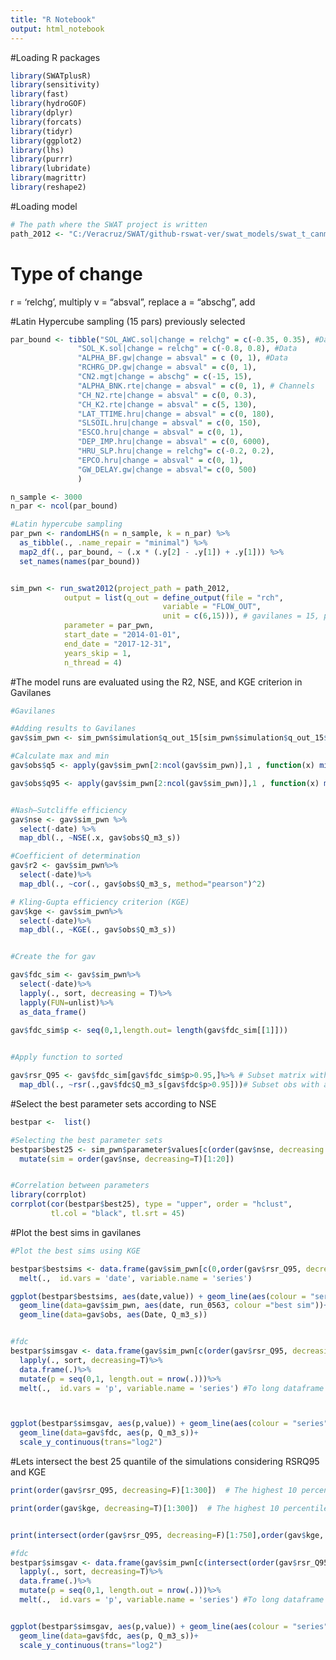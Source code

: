 ```yaml
---
title: "R Notebook"
output: html_notebook
---
```


#Loading R packages

```r
library(SWATplusR)
library(sensitivity)
library(fast)
library(hydroGOF)
library(dplyr)
library(forcats)
library(tidyr)
library(ggplot2)
library(lhs)
library(purrr)
library(lubridate)
library(magrittr)
library(reshape2)

```

#Loading model

```r
# The path where the SWAT project is written
path_2012 <- "C:/Veracruz/SWAT/github-rswat-ver/swat_models/swat_t_canmx"

```


# Type of change
r = ‘relchg’, multiply
v = “absval”, replace
a = “abschg”, add 

#Latin Hypercube sampling (15 pars) previously selected

```r
par_bound <- tibble("SOL_AWC.sol|change = relchg" = c(-0.35, 0.35), #Data
               "SOL_K.sol|change = relchg" = c(-0.8, 0.8), #Data
               "ALPHA_BF.gw|change = absval" = c (0, 1), #Data
               "RCHRG_DP.gw|change = absval" = c(0, 1),
               "CN2.mgt|change = abschg" = c(-15, 15),
               "ALPHA_BNK.rte|change = absval" = c(0, 1), # Channels
               "CH_N2.rte|change = absval" = c(0, 0.3),
               "CH_K2.rte|change = absval" = c(5, 130),
               "LAT_TTIME.hru|change = absval" = c(0, 180),
               "SLSOIL.hru|change = absval" = c(0, 150),
               "ESCO.hru|change = absval" = c(0, 1),
               "DEP_IMP.hru|change = absval" = c(0, 6000),
               "HRU_SLP.hru|change = relchg"= c(-0.2, 0.2),
               "EPCO.hru|change = absval" = c(0, 1),
               "GW_DELAY.gw|change = absval"= c(0, 500)
               )

n_sample <- 3000
n_par <- ncol(par_bound)

#Latin hypercube sampling
par_pwn <- randomLHS(n = n_sample, k = n_par) %>%
  as_tibble(., .name_repair = "minimal") %>%
  map2_df(., par_bound, ~ (.x * (.y[2] - .y[1]) + .y[1])) %>%
  set_names(names(par_bound))


sim_pwn <- run_swat2012(project_path = path_2012,
            output = list(q_out = define_output(file = "rch",
                                  variable = "FLOW_OUT",
                                  unit = c(6,15))), # gavilanes = 15, pixquiac = 6
            parameter = par_pwn,
            start_date = "2014-01-01",
            end_date = "2017-12-31",
            years_skip = 1,
            n_thread = 4)

```


#The model runs are evaluated using the R2, NSE, and KGE criterion in Gavilanes

```r
#Gavilanes

#Adding results to Gavilanes
gav$sim_pwn <- sim_pwn$simulation$q_out_15[sim_pwn$simulation$q_out_15$date %in% gav$obs$Date,]

#Calculate max and min
gav$obs$q5 <- apply(gav$sim_pwn[2:ncol(gav$sim_pwn)],1 , function(x) min(as.numeric(x)))

gav$obs$q95 <- apply(gav$sim_pwn[2:ncol(gav$sim_pwn)],1 , function(x) max(as.numeric(x)))


#Nash–Sutcliffe efficiency 
gav$nse <- gav$sim_pwn %>%
  select(-date) %>%
  map_dbl(., ~NSE(.x, gav$obs$Q_m3_s))

#Coefficient of determination
gav$r2 <- gav$sim_pwn%>%
  select(-date)%>%
  map_dbl(., ~cor(., gav$obs$Q_m3_s, method="pearson")^2)

# Kling-Gupta efficiency criterion (KGE)
gav$kge <- gav$sim_pwn%>%
  select(-date)%>%
  map_dbl(., ~KGE(., gav$obs$Q_m3_s))


#Create the for gav

gav$fdc_sim <- gav$sim_pwn%>%
  select(-date)%>%
  lapply(., sort, decreasing = T)%>%
  lapply(FUN=unlist)%>%
  as_data_frame()

gav$fdc_sim$p <- seq(0,1,length.out= length(gav$fdc_sim[[1]]))

  
#Apply function to sorted 

gav$rsr_Q95 <- gav$fdc_sim[gav$fdc_sim$p>0.95,]%>% # Subset matrix with a prob. of exceedence
  map_dbl(., ~rsr(.,gav$fdc$Q_m3_s[gav$fdc$p>0.95]))# Subset obs with a prob. of exceedence

```

#Select the best parameter sets according to NSE

```r
bestpar <-  list()

#Selecting the best parameter sets
bestpar$best25 <- sim_pwn$parameter$values[c(order(gav$nse, decreasing = T)[1:20]),]%>%
  mutate(sim = order(gav$nse, decreasing=T)[1:20])


#Correlation between parameters
library(corrplot)
corrplot(cor(bestpar$best25), type = "upper", order = "hclust", 
         tl.col = "black", tl.srt = 45)

```

#Plot the best sims in gavilanes

```r

#Plot the best sims using KGE

bestpar$bestsims <- data.frame(gav$sim_pwn[c(0,order(gav$rsr_Q95, decreasing=F)[1:30])+1])%>%# Including date 1
  melt(.,  id.vars = 'date', variable.name = 'series')

ggplot(bestpar$bestsims, aes(date,value)) + geom_line(aes(colour = "series"))+
  geom_line(data=gav$sim_pwn, aes(date, run_0563, colour ="best sim"))+
  geom_line(data=gav$obs, aes(Date, Q_m3_s))


#fdc  
bestpar$simsgav <- data.frame(gav$sim_pwn[c(order(gav$rsr_Q95, decreasing=F)[1:30])+1])%>%
  lapply(., sort, decreasing=T)%>%
  data.frame(.)%>%
  mutate(p = seq(0,1, length.out = nrow(.)))%>%
  melt(.,  id.vars = 'p', variable.name = 'series') #To long dataframe



ggplot(bestpar$simsgav, aes(p,value)) + geom_line(aes(colour = "series")) + 
  geom_line(data=gav$fdc, aes(p, Q_m3_s))+
  scale_y_continuous(trans="log2")


```

#Lets intersect the best 25 quantile of the simulations considering RSRQ95 and KGE

```r

print(order(gav$rsr_Q95, decreasing=F)[1:300])  # The highest 10 percentile of simulations in terms of RSR_Q95

print(order(gav$kge, decreasing=T)[1:300])  # The highest 10 percentile of simulations in terms of KGE


print(intersect(order(gav$rsr_Q95, decreasing=F)[1:750],order(gav$kge, decreasing=T)[1:750]))

#fdc  
bestpar$simsgav <- data.frame(gav$sim_pwn[c(intersect(order(gav$rsr_Q95, decreasing=F)[1:750],order(gav$kge, decreasing=T)[1:750]))+1])%>%
  lapply(., sort, decreasing=T)%>%
  data.frame(.)%>%
  mutate(p = seq(0,1, length.out = nrow(.)))%>%
  melt(.,  id.vars = 'p', variable.name = 'series') #To long dataframe


ggplot(bestpar$simsgav, aes(p,value)) + geom_line(aes(colour = "series")) + 
  geom_line(data=gav$fdc, aes(p, Q_m3_s))+
  scale_y_continuous(trans="log2")



```


